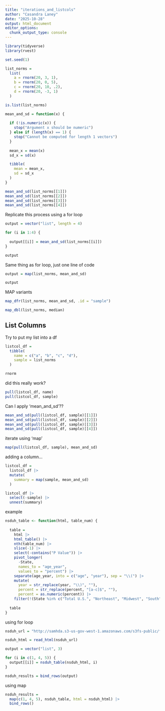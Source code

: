 ```yaml
---
title: "iterations_and_listcols"
author: "Casandra Laney"
date: "2025-10-28"
output: html_document
editor_options: 
  chunk_output_type: console
---
```


```r
library(tidyverse)
library(rvest)
```

```r
set.seed(1)
```

```r
list_norms = 
  list(
    a = rnorm(20, 3, 1),
    b = rnorm(20, 0, 5),
    c = rnorm(20, 10, .2),
    d = rnorm(20, -3, 1)
  )

is.list(list_norms)
```

```r
mean_and_sd = function(x) {
  
  if (!is.numeric(x)) {
    stop("Argument x should be numeric")
  } else if (length(x) == 1) {
    stop("Cannot be computed for length 1 vectors")
  }
  
  mean_x = mean(x)
  sd_x = sd(x)

  tibble(
    mean = mean_x, 
    sd = sd_x
  )
}
```

```r
mean_and_sd(list_norms[[1]])
mean_and_sd(list_norms[[2]])
mean_and_sd(list_norms[[3]])
mean_and_sd(list_norms[[4]])
```

Replicate this process using a for loop

```r
output = vector("list", length = 4)

for (i in 1:4) {
  
  output[[i]] = mean_and_sd(list_norms[[i]])
}

output
```


Same thing as for loop, just one line of code
```r
output = map(list_norms, mean_and_sd)

output
```


MAP variants
```r
map_dfr(list_norms, mean_and_sd, .id = "sample")

map_dbl(list_norms, median)
```

## List Columns

Try to put my list into a df

```r

listcol_df =
  tibble(
    name = c("a", "b", "c", "d"),
    sample = list_norms
  )

rnorm
```

did this really work?

```r
pull(listcol_df, name)
pull(listcol_df, sample)

```

Can I apply 'mean_and_sd'??

```r
mean_and_sd(pull(listcol_df, sample)[[1]])
mean_and_sd(pull(listcol_df, sample)[[2]])
mean_and_sd(pull(listcol_df, sample)[[3]])
mean_and_sd(pull(listcol_df, sample)[[4]])

```


iterate using 'map'

```r
map(pull(listcol_df, sample), mean_and_sd)
```

adding a column...

```r
listcol_df = 
  listcol_df |>
  mutate(
    summary = map(sample, mean_and_sd)
  )
```



```r
listcol_df |>
  select(-sample) |>
  unnest(summary)
```

example 

```r
nsduh_table <- function(html, table_num) {
  
  table = 
    html |> 
    html_table() |> 
    nth(table_num) |>
    slice(-1) |> 
    select(-contains("P Value")) |>
    pivot_longer(
      -State,
      names_to = "age_year", 
      values_to = "percent") |>
    separate(age_year, into = c("age", "year"), sep = "\\(") |>
    mutate(
      year = str_replace(year, "\\)", ""),
      percent = str_replace(percent, "[a-c]$", ""),
      percent = as.numeric(percent)) |>
    filter(!(State %in% c("Total U.S.", "Northeast", "Midwest", "South", "West")))
  
  table
}
```


using for loop
```r

nsduh_url = "http://samhda.s3-us-gov-west-1.amazonaws.com/s3fs-public/field-uploads/2k15StateFiles/NSDUHsaeShortTermCHG2015.htm"

nsduh_html = read_html(nsduh_url)

output = vector("list", 3)

for (i in c(1, 4, 5)) {
  output[[i]] = nsduh_table(nsduh_html, i)
}

nsduh_results = bind_rows(output)
```


using map
```r
nsduh_results = 
  map(c(1, 4, 5), nsduh_table, html = nsduh_html) |> 
  bind_rows()
```

